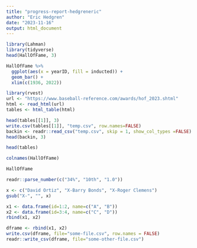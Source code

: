 ```yaml
---
title: "progress-report-hedgreneric"
author: "Eric Hedgren"
date: "2023-11-16"
output: html_document
---
```


```r
library(Lahman)
library(tidyverse)
head(HallOfFame, 3)
```

```r
HallOfFame %>% 
  ggplot(aes(x = yearID, fill = inducted)) +
  geom_bar() +
  xlim(c(1936, 2022))
```

```r
library(rvest)
url <- "https://www.baseball-reference.com/awards/hof_2023.shtml"
html <- read_html(url)
tables <- html_table(html)

head(tables[[1]], 3)
write.csv(tables[[1]], "temp.csv", row.names=FALSE)
backin <- readr::read_csv("temp.csv", skip = 1, show_col_types =FALSE)
head(backin, 3)
```

```r
head(tables)
```
```r
colnames(HallOfFame)
```
```r
HallOfFame
```


```r
readr::parse_number(c("34%", "10th", "1.0"))
```
```r
x <- c("David Ortiz", "X-Barry Bonds", "X-Roger Clemens")
gsub("X-", "", x)
```

```r
x1 <- data.frame(id=1:2, name=c("A", "B"))
x2 <- data.frame(id=3:4, name=c("C", "D"))
rbind(x1, x2)
```

```r
dframe <- rbind(x1, x2)
write.csv(dframe, file="some-file.csv", row.names = FALSE)
readr::write_csv(dframe, file="some-other-file.csv")
```

